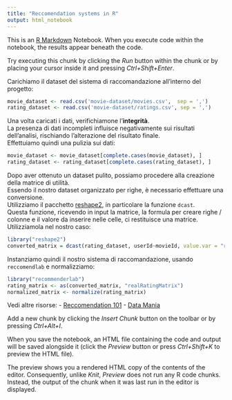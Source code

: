 ```yaml
---
title: "Reccomendation systems in R"
output: html_notebook
---
```


This is an [R Markdown](http://rmarkdown.rstudio.com) Notebook. When you execute code within the notebook, the results appear beneath the code. 

Try executing this chunk by clicking the *Run* button within the chunk or by placing your cursor inside it and pressing *Ctrl+Shift+Enter*. 

Carichiamo il dataset del sistema di raccomandazione all'interno del progetto:
```r
movie_dataset <- read.csv('movie-dataset/movies.csv',  sep = ',')
rating_dataset <- read.csv('movie-dataset/ratings.csv', sep = ',')
```

Una volta caricati i dati, verifichiamone l'**integrità**.  
La presenza di dati incompleti influisce negativamente sui risultati dell'analisi, rischiando l'alterazione del risultato finale.  
Effettuiamo quindi una pulizia sui dati:  
```r
movie_dataset <- movie_dataset[complete.cases(movie_dataset), ]
rating_dataset <- rating_dataset[complete.cases(rating_dataset), ]
```

Dopo aver ottenuto un dataset pulito, possiamo procedere alla creazione della matrice di utilità.  
Essendo il nostro dataset organizzato per righe, è necessario effettuare una conversione.  
Utilizziamo il pacchetto [reshape2](https://cran.r-project.org/web/packages/reshape2/index.html), in particolare la funzione `dcast`.  
Questa funzione, ricevendo in input la matrice, la formula per creare righe / colonne e il valore da inserire nelle celle, ci restituisce una matrice.  
Utilizziamola nel nostro caso:
```r
library("reshape2")
converted_matrix = dcast(rating_dataset, userId~movieId, value.var = "rating", na.rm=FALSE)
```

Instanziamo quindi il nostro sistema di raccomandazione, usando `reccomendlab` e normalizziamo:
```r
library("recommenderlab")
rating_matrix <- as(converted_matrix, "realRatingMatrix")
normalized_matrix <- normalize(rating_matrix)
```


Vedi altre risorse:
- [Reccomendation 101](https://www.r-bloggers.com/2014/12/recommender-systems-101-a-step-by-step-practical-example-in-r/)
- [Data Mania](https://www.data-mania.com/blog/how-to-build-a-recommendation-engine-in-r/)

Add a new chunk by clicking the *Insert Chunk* button on the toolbar or by pressing *Ctrl+Alt+I*.

When you save the notebook, an HTML file containing the code and output will be saved alongside it (click the *Preview* button or press *Ctrl+Shift+K* to preview the HTML file).

The preview shows you a rendered HTML copy of the contents of the editor. Consequently, unlike *Knit*, *Preview* does not run any R code chunks. Instead, the output of the chunk when it was last run in the editor is displayed.
